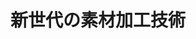 ﻿---
title: "新世代の素材加工技術"
category: "工学院"
vol: 49
interviewee: "村上・大竹 "
url: ""
tags: []
pdf: "49-2.pdf"
career: ""
preface: "材料を加工して機能を持たせることは工業の基本である。村上･大竹は、素材の強度や耐性を劇的に高める製法を開発している。その技術のカギとなるのが、実用化の研究が始まった炭素系の新物質だ。"
---
